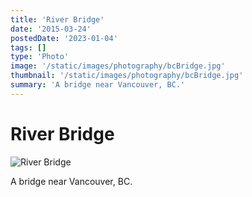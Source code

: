```yaml
---
title: 'River Bridge'
date: '2015-03-24'
postedDate: '2023-01-04'
tags: []
type: 'Photo'
image: '/static/images/photography/bcBridge.jpg'
thumbnail: '/static/images/photography/bcBridge.jpg'
summary: 'A bridge near Vancouver, BC.'
---
```


# River Bridge

![River Bridge](/static/images/photography/bcBridge.jpg)

A bridge near Vancouver, BC.